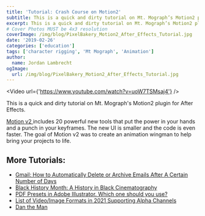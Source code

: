 ```yaml
---
title: 'Tutorial: Crash Course on Motion2'
subtitle: This is a quick and dirty tutorial on Mt. Mograph’s Motion2 plugin for After Effects.
excerpt: This is a quick and dirty tutorial on Mt. Mograph’s Motion2 plugin for After Effects.
# Cover Photos MUST be 4x3 resolution
coverImage: /img/blog/PixelBakery_Motion2_After_Effects_Tutorial.jpg
date: '2019-02-26'
categories: ['education']
tags: ['character rigging', 'Mt Mograph', 'Animation']
author:
  name: Jordan Lambrecht
ogImage:
  url: /img/blog/PixelBakery_Motion2_After_Effects_Tutorial.jpg
---
```

<Video url={'https://www.youtube.com/watch?v=uoW7TSMsaj4'} />

This is a quick and dirty tutorial on Mt. Mograph's Motion2 plugin for After Effects.

[Motion v2 ](https://www.mtmograph.com/motion/)includes 20 powerful new tools that put the power in your hands and a punch in your keyframes. The new UI is smaller and the code is even faster. The goal of Motion v2 was to create an animation wingman to help bring your projects to life.

## More Tutorials:

-   [Gmail: How to Automatically Delete or Archive Emails After A Certain Number of Days](https://pixelbakery.com/recipes/gmail-automatically-delete-or-archive-emails)
-   [Black History Month: A History in Black Cinematography](https://pixelbakery.com/recipes/2021-black-history-month-cinematography)
-   [PDF Presets in Adobe Illustrator. Which one should you use?](https://pixelbakery.com/recipes/pdf-presets-in-adobe-illustrator)
-   [List of Video/Image Formats in 2021 Supporting Alpha Channels](https://pixelbakery.com/recipes/video-image-formats-in-2022)
-   [Dan the Man](https://pixelbakery.com/recipes/dan-the-man)